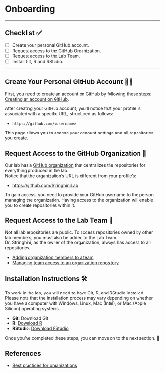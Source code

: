 # Onboarding 

---

## Checklist ✅ {.unnumbered}

- [ ] Create your personal GitHub account.    
- [ ] Request access to the GitHub Organization.    
- [ ] Request access to the Lab Team.    
- [ ] Install Git, R and RStudio.  

---

## Create Your Personal GitHub Account 🧑‍💻

First, you need to create an account on GitHub by following these steps: [Creating an account on GitHub](https://docs.github.com/en/get-started/start-your-journey/creating-an-account-on-github).

After creating your GitHub account, you'll notice that your profile is associated with a specific URL, structured as follows: 

- `https://github.com/<username>`

This page allows you to access your account settings and all repositories you create.

## Request Access to the GitHub Organization 🏢

Our lab has a [GitHub organization](https://docs.github.com/en/organizations/collaborating-with-groups-in-organizations/about-organizations) that centralizes the repositories for everything produced in the lab.  
Notice that the organization's URL is different from your profile's:

- [https://github.com/StringhiniLab](https://github.com/StringhiniLab)

To gain access, you need to provide your GitHub username to the person managing the organization. Having access to the organization will enable you to create repositories within it.  

## Request Access to the Lab Team 🔑

Not all lab repositories are public. To access repositories owned by other lab members, you must also be added to the Lab Team.  
Dr. Stringhini, as the owner of the organization, always has access to all repositories.  

- [Adding organization members to a team](https://docs.github.com/en/organizations/organizing-members-into-teams/adding-organization-members-to-a-team)
- [Managing team access to an organization repository](https://docs.github.com/en/organizations/managing-user-access-to-your-organizations-repositories/managing-repository-roles/managing-team-access-to-an-organization-repository)

## Installation Instructions 🛠️

To work in the lab, you will need to have Git, R, and RStudio installed.  
Please note that the installation process may vary depending on whether you have a computer with Windows, Linux, Mac (Intel), or Mac (Apple Silicon) operating systems.  

- **Git**: [Download Git](https://git-scm.com/downloads)  
- **R**: [Download R](https://cran.r-project.org/)  
- **RStudio**: [Download RStudio](https://posit.co/download/rstudio-desktop/)  

Once you've completed these steps, you can move on to the next section. 🎉

## References

- [Best practices for organizations](https://docs.github.com/en/organizations/collaborating-with-groups-in-organizations/best-practices-for-organizations)


